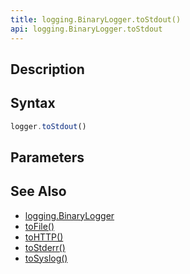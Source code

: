 ```yaml
---
title: logging.BinaryLogger.toStdout()
api: logging.BinaryLogger.toStdout
---
```


## Description

<Summary/>

## Syntax

``` js
logger.toStdout()
```

## Parameters

<Parameters/>

## See Also

* [logging.BinaryLogger](/reference/api/logging/BinaryLogger)
* [toFile()](/reference/api/logging/BinaryLogger/toFile)
* [toHTTP()](/reference/api/logging/BinaryLogger/toHTTP)
* [toStderr()](/reference/api/logging/BinaryLogger/toStderr)
* [toSyslog()](/reference/api/logging/BinaryLogger/toFile)

